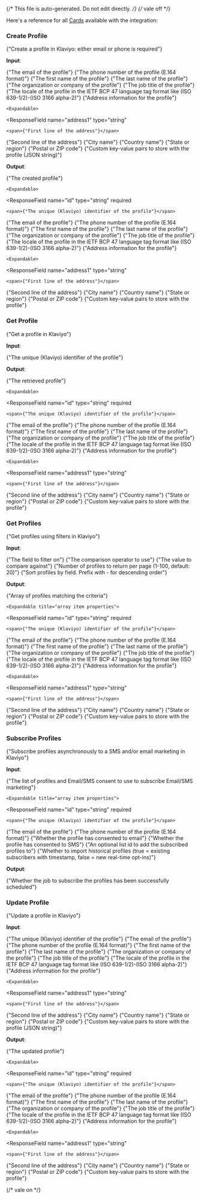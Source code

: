 {/* This file is auto-generated. Do not edit directly. */}
{/* vale off */}

Here's a reference for all [Cards](/learn/reference/cards/) available with the integration:

### Create Profile

<span>{"Create a profile in Klaviyo: either email or phone is required"}</span>

**Input**:

<Expandable title="input fields">
  <ResponseField
    name="email"
    type="string (email)"
  >
    <span>{"The email of the profile"}</span>
  </ResponseField>
  <ResponseField
    name="phone"
    type="string"
  >
    <span>{"The phone number of the profile (E.164 format)"}</span>
  </ResponseField>
  <ResponseField
    name="firstName"
    type="string"
  >
    <span>{"The first name of the profile"}</span>
  </ResponseField>
  <ResponseField
    name="lastName"
    type="string"
  >
    <span>{"The last name of the profile"}</span>
  </ResponseField>
  <ResponseField
    name="organization"
    type="string"
  >
    <span>{"The organization or company of the profile"}</span>
  </ResponseField>
  <ResponseField
    name="title"
    type="string"
  >
    <span>{"The job title of the profile"}</span>
  </ResponseField>
  <ResponseField
    name="locale"
    type="string"
  >
    <span>{"The locale of the profile in the IETF BCP 47 language tag format like (ISO 639-1/2)-(ISO 3166 alpha-2)"}</span>
  </ResponseField>
  <ResponseField
    name="location"
    type="object"
  >
    <span>{"Address information for the profile"}</span>

    <Expandable>
  <ResponseField
    name="address1"
    type="string"
  >
    <span>{"First line of the address"}</span>
  </ResponseField>
  <ResponseField
    name="address2"
    type="string"
  >
    <span>{"Second line of the address"}</span>
  </ResponseField>
  <ResponseField
    name="city"
    type="string"
  >
    <span>{"City name"}</span>
  </ResponseField>
  <ResponseField
    name="country"
    type="string"
  >
    <span>{"Country name"}</span>
  </ResponseField>
  <ResponseField
    name="region"
    type="string"
  >
    <span>{"State or region"}</span>
  </ResponseField>
  <ResponseField
    name="zip"
    type="string"
  >
    <span>{"Postal or ZIP code"}</span>
  </ResponseField>
    </Expandable>
  </ResponseField>
  <ResponseField
    name="customProperties"
    type="string"
  >
    <span>{"Custom key-value pairs to store with the profile (JSON string)"}</span>
  </ResponseField>
</Expandable>

**Output**:

<Expandable title="output">
  <ResponseField
    name="profile"
    type="object"
    required
  >
    <span>{"The created profile"}</span>

    <Expandable>
  <ResponseField
    name="id"
    type="string"
    required
  >
    <span>{"The unique (Klaviyo) identifier of the profile"}</span>
  </ResponseField>
  <ResponseField
    name="email"
    type="string (email)"
  >
    <span>{"The email of the profile"}</span>
  </ResponseField>
  <ResponseField
    name="phone"
    type="string"
  >
    <span>{"The phone number of the profile (E.164 format)"}</span>
  </ResponseField>
  <ResponseField
    name="firstName"
    type="string"
  >
    <span>{"The first name of the profile"}</span>
  </ResponseField>
  <ResponseField
    name="lastName"
    type="string"
  >
    <span>{"The last name of the profile"}</span>
  </ResponseField>
  <ResponseField
    name="organization"
    type="string"
  >
    <span>{"The organization or company of the profile"}</span>
  </ResponseField>
  <ResponseField
    name="title"
    type="string"
  >
    <span>{"The job title of the profile"}</span>
  </ResponseField>
  <ResponseField
    name="locale"
    type="string"
  >
    <span>{"The locale of the profile in the IETF BCP 47 language tag format like (ISO 639-1/2)-(ISO 3166 alpha-2)"}</span>
  </ResponseField>
  <ResponseField
    name="location"
    type="object"
  >
    <span>{"Address information for the profile"}</span>

    <Expandable>
  <ResponseField
    name="address1"
    type="string"
  >
    <span>{"First line of the address"}</span>
  </ResponseField>
  <ResponseField
    name="address2"
    type="string"
  >
    <span>{"Second line of the address"}</span>
  </ResponseField>
  <ResponseField
    name="city"
    type="string"
  >
    <span>{"City name"}</span>
  </ResponseField>
  <ResponseField
    name="country"
    type="string"
  >
    <span>{"Country name"}</span>
  </ResponseField>
  <ResponseField
    name="region"
    type="string"
  >
    <span>{"State or region"}</span>
  </ResponseField>
  <ResponseField
    name="zip"
    type="string"
  >
    <span>{"Postal or ZIP code"}</span>
  </ResponseField>
    </Expandable>
  </ResponseField>
  <ResponseField
    name="customProperties"
    type="object"
  >
    <span>{"Custom key-value pairs to store with the profile"}</span>
  </ResponseField>
    </Expandable>
  </ResponseField>
</Expandable>

### Get Profile

<span>{"Get a profile in Klaviyo"}</span>

**Input**:

<Expandable title="input fields">
  <ResponseField
    name="profileId"
    type="string"
    required
  >
    <span>{"The unique (Klaviyo) identifier of the profile"}</span>
  </ResponseField>
</Expandable>

**Output**:

<Expandable title="output">
  <ResponseField
    name="profile"
    type="object"
    required
  >
    <span>{"The retrieved profile"}</span>

    <Expandable>
  <ResponseField
    name="id"
    type="string"
    required
  >
    <span>{"The unique (Klaviyo) identifier of the profile"}</span>
  </ResponseField>
  <ResponseField
    name="email"
    type="string (email)"
  >
    <span>{"The email of the profile"}</span>
  </ResponseField>
  <ResponseField
    name="phone"
    type="string"
  >
    <span>{"The phone number of the profile (E.164 format)"}</span>
  </ResponseField>
  <ResponseField
    name="firstName"
    type="string"
  >
    <span>{"The first name of the profile"}</span>
  </ResponseField>
  <ResponseField
    name="lastName"
    type="string"
  >
    <span>{"The last name of the profile"}</span>
  </ResponseField>
  <ResponseField
    name="organization"
    type="string"
  >
    <span>{"The organization or company of the profile"}</span>
  </ResponseField>
  <ResponseField
    name="title"
    type="string"
  >
    <span>{"The job title of the profile"}</span>
  </ResponseField>
  <ResponseField
    name="locale"
    type="string"
  >
    <span>{"The locale of the profile in the IETF BCP 47 language tag format like (ISO 639-1/2)-(ISO 3166 alpha-2)"}</span>
  </ResponseField>
  <ResponseField
    name="location"
    type="object"
  >
    <span>{"Address information for the profile"}</span>

    <Expandable>
  <ResponseField
    name="address1"
    type="string"
  >
    <span>{"First line of the address"}</span>
  </ResponseField>
  <ResponseField
    name="address2"
    type="string"
  >
    <span>{"Second line of the address"}</span>
  </ResponseField>
  <ResponseField
    name="city"
    type="string"
  >
    <span>{"City name"}</span>
  </ResponseField>
  <ResponseField
    name="country"
    type="string"
  >
    <span>{"Country name"}</span>
  </ResponseField>
  <ResponseField
    name="region"
    type="string"
  >
    <span>{"State or region"}</span>
  </ResponseField>
  <ResponseField
    name="zip"
    type="string"
  >
    <span>{"Postal or ZIP code"}</span>
  </ResponseField>
    </Expandable>
  </ResponseField>
  <ResponseField
    name="customProperties"
    type="object"
  >
    <span>{"Custom key-value pairs to store with the profile"}</span>
  </ResponseField>
    </Expandable>
  </ResponseField>
</Expandable>

### Get Profiles

<span>{"Get profiles using filters in Klaviyo"}</span>

**Input**:

<Expandable title="input fields">
  <ResponseField
    name="filterField"
    type="enum: id, email, phone_number, external_id, created, updated"
    required
  >
    <span>{"The field to filter on"}</span>
  </ResponseField>
  <ResponseField
    name="filterOperator"
    type="enum: equals, greater-than, less-than, greater-or-equal, less-or-equal, contains, starts-with, ends-with"
    required
  >
    <span>{"The comparison operator to use"}</span>
  </ResponseField>
  <ResponseField
    name="filterValue"
    type="string"
    required
  >
    <span>{"The value to compare against"}</span>
  </ResponseField>
  <ResponseField
    name="pageSize"
    type="integer"
  >
    <span>{"Number of profiles to return per page (1-100, default: 20)"}</span>
  </ResponseField>
  <ResponseField
    name="sort"
    type="enum: created, -created, email, -email, id, -id, subscriptions.email.marketing.list_suppressions.timestamp, -subscriptions.email.marketing.list_suppressions.timestamp, subscriptions.email.marketing.suppression.timestamp, -subscriptions.email.marketing.suppression.timestamp, updated, -updated"
  >
    <span>{"Sort profiles by field. Prefix with - for descending order"}</span>
  </ResponseField>
</Expandable>

**Output**:

<Expandable title="output">
  <ResponseField
    name="profiles"
    type="array"
    required
  >
    <span>{"Array of profiles matching the criteria"}</span>

    <Expandable title="array item properties">
  <ResponseField
    name="id"
    type="string"
    required
  >
    <span>{"The unique (Klaviyo) identifier of the profile"}</span>
  </ResponseField>
  <ResponseField
    name="email"
    type="string (email)"
  >
    <span>{"The email of the profile"}</span>
  </ResponseField>
  <ResponseField
    name="phone"
    type="string"
  >
    <span>{"The phone number of the profile (E.164 format)"}</span>
  </ResponseField>
  <ResponseField
    name="firstName"
    type="string"
  >
    <span>{"The first name of the profile"}</span>
  </ResponseField>
  <ResponseField
    name="lastName"
    type="string"
  >
    <span>{"The last name of the profile"}</span>
  </ResponseField>
  <ResponseField
    name="organization"
    type="string"
  >
    <span>{"The organization or company of the profile"}</span>
  </ResponseField>
  <ResponseField
    name="title"
    type="string"
  >
    <span>{"The job title of the profile"}</span>
  </ResponseField>
  <ResponseField
    name="locale"
    type="string"
  >
    <span>{"The locale of the profile in the IETF BCP 47 language tag format like (ISO 639-1/2)-(ISO 3166 alpha-2)"}</span>
  </ResponseField>
  <ResponseField
    name="location"
    type="object"
  >
    <span>{"Address information for the profile"}</span>

    <Expandable>
  <ResponseField
    name="address1"
    type="string"
  >
    <span>{"First line of the address"}</span>
  </ResponseField>
  <ResponseField
    name="address2"
    type="string"
  >
    <span>{"Second line of the address"}</span>
  </ResponseField>
  <ResponseField
    name="city"
    type="string"
  >
    <span>{"City name"}</span>
  </ResponseField>
  <ResponseField
    name="country"
    type="string"
  >
    <span>{"Country name"}</span>
  </ResponseField>
  <ResponseField
    name="region"
    type="string"
  >
    <span>{"State or region"}</span>
  </ResponseField>
  <ResponseField
    name="zip"
    type="string"
  >
    <span>{"Postal or ZIP code"}</span>
  </ResponseField>
    </Expandable>
  </ResponseField>
  <ResponseField
    name="customProperties"
    type="object"
  >
    <span>{"Custom key-value pairs to store with the profile"}</span>
  </ResponseField>
    </Expandable>
  </ResponseField>
</Expandable>

### Subscribe Profiles

<span>{"Subscribe profiles asynchronously to a SMS and/or email marketing in Klaviyo"}</span>

**Input**:

<Expandable title="input fields">
  <ResponseField
    name="profileSubscriptions"
    type="array"
    required
  >
    <span>{"The list of profiles and Email/SMS consent to use to subscribe Email/SMS marketing"}</span>

    <Expandable title="array item properties">
  <ResponseField
    name="id"
    type="string"
    required
  >
    <span>{"The unique (Klaviyo) identifier of the profile"}</span>
  </ResponseField>
  <ResponseField
    name="email"
    type="string (email)"
  >
    <span>{"The email of the profile"}</span>
  </ResponseField>
  <ResponseField
    name="phone"
    type="string"
  >
    <span>{"The phone number of the profile (E.164 format)"}</span>
  </ResponseField>
  <ResponseField
    name="emailConsent"
    type="boolean"
    required
  >
    <span>{"Whether the profile has consented to email"}</span>
  </ResponseField>
  <ResponseField
    name="smsConsent"
    type="boolean"
    required
  >
    <span>{"Whether the profile has consented to SMS"}</span>
  </ResponseField>
    </Expandable>
  </ResponseField>
  <ResponseField
    name="listId"
    type="string"
  >
    <span>{"An optional list id to add the subscribed profiles to"}</span>
  </ResponseField>
  <ResponseField
    name="historicalImport"
    type="boolean"
  >
    <span>{"Whether to import historical profiles (true = existing subscribers with timestamp, false = new real-time opt-ins)"}</span>
  </ResponseField>
</Expandable>

**Output**:

<Expandable title="output">
  <ResponseField
    name="success"
    type="boolean"
    required
  >
    <span>{"Whether the job to subscribe the profiles has been successfully scheduled"}</span>
  </ResponseField>
</Expandable>

### Update Profile

<span>{"Update a profile in Klaviyo"}</span>

**Input**:

<Expandable title="input fields">
  <ResponseField
    name="profileId"
    type="string"
    required
  >
    <span>{"The unique (Klaviyo) identifier of the profile"}</span>
  </ResponseField>
  <ResponseField
    name="email"
    type="string (email)"
  >
    <span>{"The email of the profile"}</span>
  </ResponseField>
  <ResponseField
    name="phone"
    type="string"
  >
    <span>{"The phone number of the profile (E.164 format)"}</span>
  </ResponseField>
  <ResponseField
    name="firstName"
    type="string"
  >
    <span>{"The first name of the profile"}</span>
  </ResponseField>
  <ResponseField
    name="lastName"
    type="string"
  >
    <span>{"The last name of the profile"}</span>
  </ResponseField>
  <ResponseField
    name="organization"
    type="string"
  >
    <span>{"The organization or company of the profile"}</span>
  </ResponseField>
  <ResponseField
    name="title"
    type="string"
  >
    <span>{"The job title of the profile"}</span>
  </ResponseField>
  <ResponseField
    name="locale"
    type="string"
  >
    <span>{"The locale of the profile in the IETF BCP 47 language tag format like (ISO 639-1/2)-(ISO 3166 alpha-2)"}</span>
  </ResponseField>
  <ResponseField
    name="location"
    type="object"
  >
    <span>{"Address information for the profile"}</span>

    <Expandable>
  <ResponseField
    name="address1"
    type="string"
  >
    <span>{"First line of the address"}</span>
  </ResponseField>
  <ResponseField
    name="address2"
    type="string"
  >
    <span>{"Second line of the address"}</span>
  </ResponseField>
  <ResponseField
    name="city"
    type="string"
  >
    <span>{"City name"}</span>
  </ResponseField>
  <ResponseField
    name="country"
    type="string"
  >
    <span>{"Country name"}</span>
  </ResponseField>
  <ResponseField
    name="region"
    type="string"
  >
    <span>{"State or region"}</span>
  </ResponseField>
  <ResponseField
    name="zip"
    type="string"
  >
    <span>{"Postal or ZIP code"}</span>
  </ResponseField>
    </Expandable>
  </ResponseField>
  <ResponseField
    name="customProperties"
    type="string"
  >
    <span>{"Custom key-value pairs to store with the profile (JSON string)"}</span>
  </ResponseField>
</Expandable>

**Output**:

<Expandable title="output">
  <ResponseField
    name="profile"
    type="object"
    required
  >
    <span>{"The updated profile"}</span>

    <Expandable>
  <ResponseField
    name="id"
    type="string"
    required
  >
    <span>{"The unique (Klaviyo) identifier of the profile"}</span>
  </ResponseField>
  <ResponseField
    name="email"
    type="string (email)"
  >
    <span>{"The email of the profile"}</span>
  </ResponseField>
  <ResponseField
    name="phone"
    type="string"
  >
    <span>{"The phone number of the profile (E.164 format)"}</span>
  </ResponseField>
  <ResponseField
    name="firstName"
    type="string"
  >
    <span>{"The first name of the profile"}</span>
  </ResponseField>
  <ResponseField
    name="lastName"
    type="string"
  >
    <span>{"The last name of the profile"}</span>
  </ResponseField>
  <ResponseField
    name="organization"
    type="string"
  >
    <span>{"The organization or company of the profile"}</span>
  </ResponseField>
  <ResponseField
    name="title"
    type="string"
  >
    <span>{"The job title of the profile"}</span>
  </ResponseField>
  <ResponseField
    name="locale"
    type="string"
  >
    <span>{"The locale of the profile in the IETF BCP 47 language tag format like (ISO 639-1/2)-(ISO 3166 alpha-2)"}</span>
  </ResponseField>
  <ResponseField
    name="location"
    type="object"
  >
    <span>{"Address information for the profile"}</span>

    <Expandable>
  <ResponseField
    name="address1"
    type="string"
  >
    <span>{"First line of the address"}</span>
  </ResponseField>
  <ResponseField
    name="address2"
    type="string"
  >
    <span>{"Second line of the address"}</span>
  </ResponseField>
  <ResponseField
    name="city"
    type="string"
  >
    <span>{"City name"}</span>
  </ResponseField>
  <ResponseField
    name="country"
    type="string"
  >
    <span>{"Country name"}</span>
  </ResponseField>
  <ResponseField
    name="region"
    type="string"
  >
    <span>{"State or region"}</span>
  </ResponseField>
  <ResponseField
    name="zip"
    type="string"
  >
    <span>{"Postal or ZIP code"}</span>
  </ResponseField>
    </Expandable>
  </ResponseField>
  <ResponseField
    name="customProperties"
    type="object"
  >
    <span>{"Custom key-value pairs to store with the profile"}</span>
  </ResponseField>
    </Expandable>
  </ResponseField>
</Expandable>


{/* vale on */}